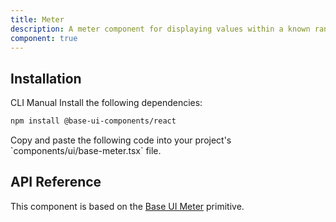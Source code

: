 ```yaml
---
title: Meter
description: A meter component for displaying values within a known range, built with Base UI components.
component: true
---
```


<ExamplePreview path="base-meter/default" />

## Installation

<Tabs defaultValue="cli">

<TabsList>
  <TabsTrigger value="cli">CLI</TabsTrigger>
  <TabsTrigger value="manual">Manual</TabsTrigger>
</TabsList>

<TabsContent value="cli">
  <CliCommands name="meter" />
</TabsContent>

<TabsContent value="manual">
<Steps>

<Step>
Install the following dependencies:

```bash
npm install @base-ui-components/react
```

</Step>

<Step>
Copy and paste the following code into your project's `components/ui/base-meter.tsx` file.

<ComponentPreview name="meter" />

</Step>

</Steps>
</TabsContent>

</Tabs>

## API Reference

This component is based on the [Base UI Meter](https://base-ui.com/react/components/meter) primitive.
